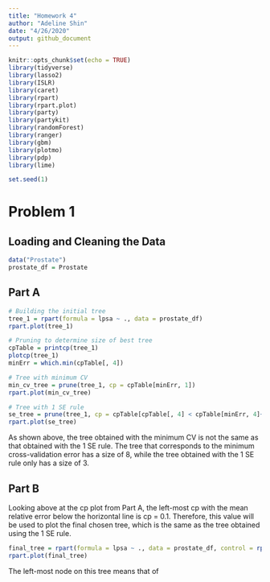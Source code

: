 ```yaml
---
title: "Homework 4"
author: "Adeline Shin"
date: "4/26/2020"
output: github_document
---
```


```r
knitr::opts_chunk$set(echo = TRUE)
library(tidyverse)
library(lasso2)
library(ISLR)
library(caret)
library(rpart)
library(rpart.plot)
library(party)
library(partykit)
library(randomForest)
library(ranger)
library(gbm)
library(plotmo)
library(pdp)
library(lime)

set.seed(1)
```

# Problem 1
## Loading and Cleaning the Data
```r
data("Prostate")
prostate_df = Prostate
```

## Part A
```r
# Building the initial tree
tree_1 = rpart(formula = lpsa ~ ., data = prostate_df)
rpart.plot(tree_1)

# Pruning to determine size of best tree
cpTable = printcp(tree_1)
plotcp(tree_1)
minErr = which.min(cpTable[, 4])

# Tree with minimum CV
min_cv_tree = prune(tree_1, cp = cpTable[minErr, 1])
rpart.plot(min_cv_tree)

# Tree with 1 SE rule
se_tree = prune(tree_1, cp = cpTable[cpTable[, 4] < cpTable[minErr, 4]+cpTable[minErr, 5], 1][1])
rpart.plot(se_tree)
```

As shown above, the tree obtained with the minimum CV is not the same as that obtained with the 1 SE rule. The tree that corresponds to the minimum cross-validation error has a size of 8, while the tree obtained with the 1 SE rule only has a size of 3.

## Part B
Looking above at the cp plot from Part A, the left-most cp with the mean relative error below the horizontal line is cp = 0.1. Therefore, this value will be used to plot the final chosen tree, which is the same as the tree obtained using the 1 SE rule.

```r
final_tree = rpart(formula = lpsa ~ ., data = prostate_df, control = rpart.control(cp = 0.1))
rpart.plot(final_tree)
```

The left-most node on this tree means that of 
